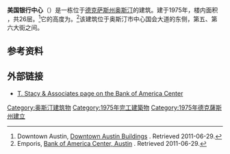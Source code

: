 {{coord|30|16|3|N|97|44|33|W|display=title|type:landmark_region:US-TX}}
{{Infobox building
|name               = 美国银行中心<br>Bank of America Center
|image              = Bankamericacenteraustin.JPG
|image_size         = 250px
|caption            = 美国银行中心，摄于2007年
|alternate_names    = 
|location           = {{USA}}[[德克萨斯州|德克萨斯州]][[奥斯汀|奥斯汀]]国会大道515号
|latd               = 
|longd              = 
|iso_region         = 
|coordinates_display= 
|status             = 完工
|start_date         = 
|completion_date    = 1975
|opening            = 1975
|building_type      = 办公楼
|antenna_spire      = 
|roof               = {{Convert|336|ft|m|0|abbr=on}}
|top_floor          = 
|floor_count        = 26
|floor_area         = 
|elevator_count     =
|cost               =
|architect          = [[S.I._Morris_Associates|S.I. Morris Associates]]
|structural_engineer= 
|main_contractor    = 
|developer          = 
}}

'''美国银行中心'''（{{lang|en|Bank of America Center}}）是一栋位于[[德克萨斯州|德克萨斯州]][[奥斯汀|奥斯汀]]的建筑。建于1975年，楼内面积{{convert|261609|sqft|sigfig=5}} ，共26层。<ref>Downtown Austin, [http://www.downtownaustin.com/business/office/buildings/?name/12 Downtown Austin Buildings] {{Wayback|url=http://www.downtownaustin.com/business/office/buildings/?name%2F12 |date=20190109112744 }}. Retrieved 2011-06-29.</ref>它的高度为{{convert|336|ft}}。<ref>Emporis, [http://www.emporis.com/application/?nav=building&lng=3&id=bankofamericacenter-austin-tx-usa Bank of America Center, Austin] {{Wayback|url=http://www.emporis.com/application/?nav=building&lng=3&id=bankofamericacenter-austin-tx-usa |date=20110805044553 }}. Retrieved 2011-06-29.</ref>该建筑位于奥斯汀市中心国会大道的东侧，第五、第六大街之间。

== 参考资料 ==
{{reflist}}

== 外部链接 ==
*[http://www.tstacy.com/leasing_building.php?building_id=56 T. Stacy & Associates page on the Bank of America Center] {{Wayback|url=http://www.tstacy.com/leasing_building.php?building_id=56 |date=20130323200901 }}

[[Category:奥斯汀建筑物|Category:奥斯汀建筑物]]
[[Category:1975年完工建築物|Category:1975年完工建築物]]
[[Category:1975年德克薩斯州建立|Category:1975年德克薩斯州建立]]